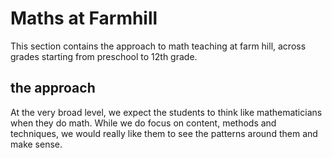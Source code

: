 # Maths at Farmhill
This section contains the approach to math teaching at farm hill, across grades starting from preschool to 12th grade. 

## the approach
At the very broad level, we expect the students to think like mathematicians when they do math. While we do focus on content, methods and techniques, we would really like them to see the patterns around them and make sense. 